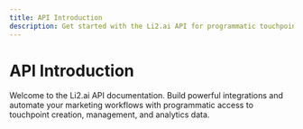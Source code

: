 ```yaml
---
title: API Introduction
description: Get started with the Li2.ai API for programmatic touchpoint management, analytics access, and integration with your applications and workflows.
---
```


# API Introduction

Welcome to the Li2.ai API documentation. Build powerful integrations and automate your marketing workflows with programmatic access to touchpoint creation, management, and analytics data.
